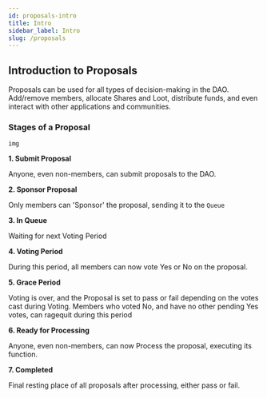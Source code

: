 ```yaml
---
id: proposals-intro
title: Intro
sidebar_label: Intro
slug: /proposals
---
```


## Introduction to Proposals

Proposals can be used for all types of decision-making in the DAO. Add/remove members, allocate Shares and Loot, distribute funds, and even interact with other applications and communities.

### Stages of a Proposal

`img`

**1. Submit Proposal**

Anyone, even non-members, can submit proposals to the DAO.

**2. Sponsor Proposal**

Only members can 'Sponsor' the proposal, sending it to the `Queue`

**3. In Queue**

Waiting for next Voting Period

**4. Voting Period**

During this period, all members can now vote Yes or No on the proposal.

**5. Grace Period**

Voting is over, and the Proposal is set to pass or fail depending on the votes cast during Voting. Members who voted No, and have no other pending Yes votes, can ragequit during this period

**6. Ready for Processing**

Anyone, even non-members, can now Process the proposal, executing its function.

**7. Completed**

Final resting place of all proposals after processing, either pass or fail.
